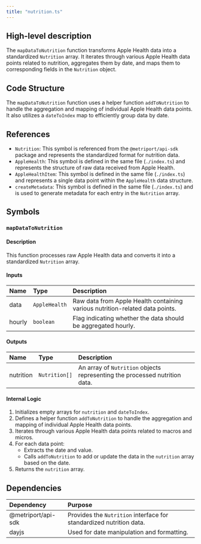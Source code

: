 ```yaml
---
title: "nutrition.ts"
---
```


## High-level description
The `mapDataToNutrition` function transforms Apple Health data into a standardized `Nutrition` array. It iterates through various Apple Health data points related to nutrition, aggregates them by date, and maps them to corresponding fields in the `Nutrition` object.

## Code Structure
The `mapDataToNutrition` function uses a helper function `addToNutrition` to handle the aggregation and mapping of individual Apple Health data points. It also utilizes a `dateToIndex` map to efficiently group data by date.

## References
- `Nutrition`: This symbol is referenced from the `@metriport/api-sdk` package and represents the standardized format for nutrition data.
- `AppleHealth`: This symbol is defined in the same file (`./index.ts`) and represents the structure of raw data received from Apple Health.
- `AppleHealthItem`: This symbol is defined in the same file (`./index.ts`) and represents a single data point within the `AppleHealth` data structure.
- `createMetadata`: This symbol is defined in the same file (`./index.ts`) and is used to generate metadata for each entry in the `Nutrition` array.

## Symbols

### `mapDataToNutrition`
#### Description
This function processes raw Apple Health data and converts it into a standardized `Nutrition` array.

#### Inputs
| Name | Type | Description |
|:-----|:-----|:------------|
| data | `AppleHealth` | Raw data from Apple Health containing various nutrition-related data points. |
| hourly | `boolean` | Flag indicating whether the data should be aggregated hourly. |

#### Outputs
| Name | Type | Description |
|:-----|:-----|:------------|
| nutrition | `Nutrition[]` | An array of `Nutrition` objects representing the processed nutrition data. |

#### Internal Logic
1. Initializes empty arrays for `nutrition` and `dateToIndex`.
2. Defines a helper function `addToNutrition` to handle the aggregation and mapping of individual Apple Health data points.
3. Iterates through various Apple Health data points related to macros and micros.
4. For each data point:
    - Extracts the date and value.
    - Calls `addToNutrition` to add or update the data in the `nutrition` array based on the date.
5. Returns the `nutrition` array.

## Dependencies
| Dependency | Purpose |
|:-----------|:--------|
| @metriport/api-sdk | Provides the `Nutrition` interface for standardized nutrition data. |
| dayjs | Used for date manipulation and formatting. |
